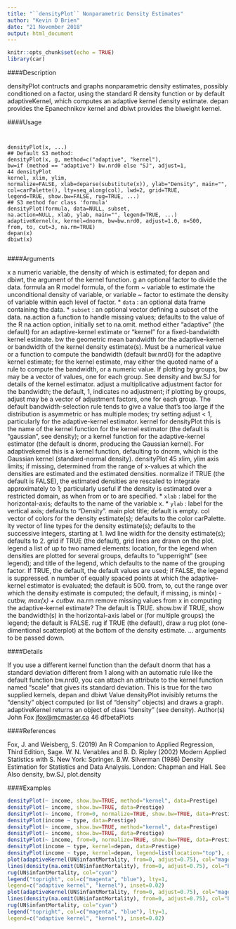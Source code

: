 ```yaml
---
title: "``densityPlot`` Nonparametric Density Estimates"
author: "Kevin O Brien"
date: "21 November 2018"
output: html_document
---
```


```r
knitr::opts_chunk$set(echo = TRUE)
library(car)
```


####Description

densityPlot contructs and graphs nonparametric density estimates, possibly conditioned on a factor,
using the standard R density function or by default adaptiveKernel, which computes an
adaptive kernel density estimate. depan provides the Epanechnikov kernel and dbiwt provides the
biweight kernel.

####Usage
<pre><code>

densityPlot(x, ...)
## Default S3 method:
densityPlot(x, g, method=c("adaptive", "kernel"),
bw=if (method == "adaptive") bw.nrd0 else "SJ", adjust=1,
44 densityPlot
kernel, xlim, ylim,
normalize=FALSE, xlab=deparse(substitute(x)), ylab="Density", main="",
col=carPalette(), lty=seq_along(col), lwd=2, grid=TRUE,
legend=TRUE, show.bw=FALSE, rug=TRUE, ...)
## S3 method for class 'formula'
densityPlot(formula, data=NULL, subset,
na.action=NULL, xlab, ylab, main="", legend=TRUE, ...)
adaptiveKernel(x, kernel=dnorm, bw=bw.nrd0, adjust=1.0, n=500,
from, to, cut=3, na.rm=TRUE)
depan(x)
dbiwt(x)

</code></pre>

####Arguments

x a numeric variable, the density of which is estimated; for depan and dbiwt, the
argument of the kernel function.
g an optional factor to divide the data.
formula an R model formula, of the form ~ variable to estimate the unconditional density
of variable, or variable ~ factor to estimate the density of variable
within each level of factor.
* ``data  `` : an optional data frame containing the data.
* ``subset `` :  an optional vector defining a subset of the data.
na.action a function to handle missing values; defaults to the value of the R na.action
option, initially set to na.omit.
method either "adaptive" (the default) for an adaptive-kernel estimate or "kernel" for
a fixed-bandwidth kernel estimate.
bw the geometric mean bandwidth for the adaptive-kernel or bandwidth of the kernel
density estimate(s). Must be a numerical value or a function to compute
the bandwidth (default bw.nrd0) for the adaptive kernel estimate; for the kernel
estimate, may either the quoted name of a rule to compute the bandwidth, or a
numeric value. If plotting by groups, bw may be a vector of values, one for each
group. See density and bw.SJ for details of the kernel estimator.
adjust a multiplicative adjustment factor for the bandwidth; the default, 1, indicates
no adjustment; if plotting by groups, adjust may be a vector of adjustment
factors, one for each group. The default bandwidth-selection rule tends to give
a value that's too large if the distribution is asymmetric or has multiple modes;
try setting adjust < 1, particularly for the adaptive-kernel estimator.
kernel for densityPlot this is the name of the kernel function for the kernel estimator
(the default is "gaussian", see density); or a kernel function for the
adaptive-kernel estimator (the default is dnorm, producing the Gaussian kernel).
For adaptivekernel this is a kernel function, defaulting to dnorm, which is the
Gaussian kernel (standard-normal density).
densityPlot 45
xlim, ylim axis limits; if missing, determined from the range of x-values at which the densities
are estimated and the estimated densities.
normalize if TRUE (the default is FALSE), the estimated densities are rescaled to integrate approximately
to 1; particularly useful if the density is estimated over a restricted
domain, as when from or to are specified.
* `` xlab`` : label for the horizontal-axis; defaults to the name of the variable x.
* `` ylab`` : label for the vertical axis; defaults to "Density".
main plot title; default is empty.
col vector of colors for the density estimate(s); defaults to the color carPalette.
lty vector of line types for the density estimate(s); defaults to the successive integers,
starting at 1.
lwd line width for the density estimate(s); defaults to 2.
grid if TRUE (the default), grid lines are drawn on the plot.
legend a list of up to two named elements: location, for the legend when densities are
plotted for several groups, defaults to "upperright" (see legend); and title
of the legend, which defaults to the name of the grouping factor. If TRUE, the
default, the default values are used; if FALSE, the legend is suppressed.
n number of equally spaced points at which the adaptive-kernel estimator is evaluated;
the default is 500.
from, to, cut the range over which the density estimate is computed; the default, if missing,
is min(x) - cut*bw, max(x) + cut*bw.
na.rm remove missing values from x in computing the adaptive-kernel estimate? The
default is TRUE.
show.bw if TRUE, show the bandwidth(s) in the horizontal-axis label or (for multiple
groups) the legend; the default is FALSE.
rug if TRUE (the default), draw a rug plot (one-dimentional scatterplot) at the bottom
of the density estimate.
... arguments to be passed down.

####Details

If you use a different kernel function than the default dnorm that has a standard deviation different
from 1 along with an automatic rule like the default function bw.nrd0, you can attach an attribute
to the kernel function named "scale" that gives its standard deviation. This is true for the two
supplied kernels, depan and dbiwt
Value
densityPlot invisibly returns the "density" object computed (or list of "density" objects) and
draws a graph. adaptiveKernel returns an object of class "density" (see density).
Author(s)
John Fox <jfox@mcmaster.ca>
46 dfbetaPlots

####References

Fox, J. and Weisberg, S. (2019) An R Companion to Applied Regression, Third Edition, Sage.
W. N. Venables and B. D. Ripley (2002) Modern Applied Statistics with S. New York: Springer.
B.W. Silverman (1986) Density Estimation for Statistics and Data Analysis. London: Chapman and
Hall.
See Also
density, bw.SJ, plot.density

####Examples

```r

densityPlot(~ income, show.bw=TRUE, method="kernel", data=Prestige)
densityPlot(~ income, show.bw=TRUE, data=Prestige)
densityPlot(~ income, from=0, normalize=TRUE, show.bw=TRUE, data=Prestige)
densityPlot(income ~ type, data=Prestige)
densityPlot(~ income, show.bw=TRUE, method="kernel", data=Prestige)
densityPlot(~ income, show.bw=TRUE, data=Prestige)
densityPlot(~ income, from=0, normalize=TRUE, show.bw=TRUE, data=Prestige)
densityPlot(income ~ type, kernel=depan, data=Prestige)
densityPlot(income ~ type, kernel=depan, legend=list(location="top"), data=Prestige)
plot(adaptiveKernel(UN$infantMortality, from=0, adjust=0.75), col="magenta")
lines(density(na.omit(UN$infantMortality), from=0, adjust=0.75), col="blue")
rug(UN$infantMortality, col="cyan")
legend("topright", col=c("magenta", "blue"), lty=1,
legend=c("adaptive kernel", "kernel"), inset=0.02)
plot(adaptiveKernel(UN$infantMortality, from=0, adjust=0.75), col="magenta")
lines(density(na.omit(UN$infantMortality), from=0, adjust=0.75), col="blue")
rug(UN$infantMortality, col="cyan")
legend("topright", col=c("magenta", "blue"), lty=1,
legend=c("adaptive kernel", "kernel"), inset=0.02)
```

